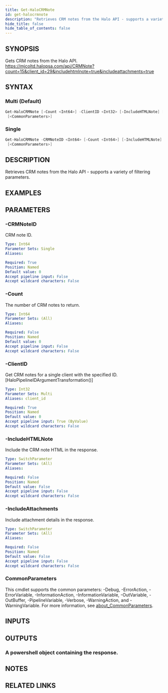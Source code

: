 ```yaml
---
title: Get-HaloCRMNote
id: get-halocrmnote
description: "Retrieves CRM notes from the Halo API - supports a variety of filtering parameters."
hide_title: false
hide_table_of_contents: false
---
```


## SYNOPSIS

Gets CRM notes from the Halo API.
https://mjcoltd.halopsa.com/api/CRMNote?count=15&client_id=29&includehtmlnote=true&includeattachments=true

## SYNTAX

### Multi (Default)

```powershell
Get-HaloCRMNote [-Count <Int64>] -ClientID <Int32> [-IncludeHTMLNote] [-IncludeAttachments]
 [<CommonParameters>]
```

### Single

```powershell
Get-HaloCRMNote -CRMNoteID <Int64> [-Count <Int64>] [-IncludeHTMLNote] [-IncludeAttachments]
 [<CommonParameters>]
```

## DESCRIPTION

Retrieves CRM notes from the Halo API - supports a variety of filtering parameters.

## EXAMPLES

## PARAMETERS

### -CRMNoteID

CRM note ID.

```yaml
Type: Int64
Parameter Sets: Single
Aliases:

Required: True
Position: Named
Default value: 0
Accept pipeline input: False
Accept wildcard characters: False
```

### -Count

The number of CRM notes to return.

```yaml
Type: Int64
Parameter Sets: (All)
Aliases:

Required: False
Position: Named
Default value: 0
Accept pipeline input: False
Accept wildcard characters: False
```

### -ClientID

Get CRM notes for a single client  with the specified ID.
[HaloPipelineIDArgumentTransformation()]

```yaml
Type: Int32
Parameter Sets: Multi
Aliases: client_id

Required: True
Position: Named
Default value: 0
Accept pipeline input: True (ByValue)
Accept wildcard characters: False
```

### -IncludeHTMLNote

Include the CRM note HTML in the response.

```yaml
Type: SwitchParameter
Parameter Sets: (All)
Aliases:

Required: False
Position: Named
Default value: False
Accept pipeline input: False
Accept wildcard characters: False
```

### -IncludeAttachments

Include attachment details in the response.

```yaml
Type: SwitchParameter
Parameter Sets: (All)
Aliases:

Required: False
Position: Named
Default value: False
Accept pipeline input: False
Accept wildcard characters: False
```

### CommonParameters

This cmdlet supports the common parameters: -Debug, -ErrorAction, -ErrorVariable, -InformationAction, -InformationVariable, -OutVariable, -OutBuffer, -PipelineVariable, -Verbose, -WarningAction, and -WarningVariable. For more information, see [about_CommonParameters](http://go.microsoft.com/fwlink/?LinkID=113216).

## INPUTS

## OUTPUTS

### A powershell object containing the response.

## NOTES

## RELATED LINKS
